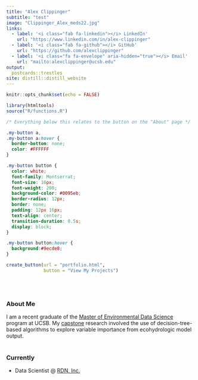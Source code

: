 ```yaml
---
title: "Alex Clippinger"
subtitle: "test"
image: "Clippinger_Alex_meds22.jpg"
links:
  - label: '<i class="fab fa-linkedin"></i> LinkedIn'
    url: "https://www.linkedin.com/in/alex-clippinger"
  - label: '<i class="fab fa-github"></i> GitHub'
    url: "https://github.com/alexclippinger"
  - label: '<i class="fa fa-envelope" aria-hidden="true"></i> Email'
    url: "mailto:alexclippinger@ucsb.edu"
output:
  postcards::trestles
site: distill::distill_website
---
```


```r
knitr::opts_chunk$set(echo = FALSE)

library(htmltools)
source("R/functions.R")
```

```css
/* Everything below this relates to the button on the "About" page */

.my-button a,
.my-button a:hover {
  border-bottom: none;
  color: #FFFFFF
}

.my-button button {
  color: white;
  font-family: Montserrat;
  font-size: 16px;
  font-weight: 200;
  background-color: #0095eb;
  border-radius: 12px;
  border: none;
  padding: 12px 16px;
  text-align: center;
  transition-duration: 0.5s;
  display: block;
}

.my-button button:hover {
  background:#9ecde8;
}
```

```r
create_button(url = "portfolio.html",
              button = "View My Projects")
```
<br>
<br>

### About Me

I am a recent graduate of the [Master of Environmental Data Science](https://bren.ucsb.edu/masters-programs/master-environmental-data-science) program at UCSB. My [capstone](https://alexclippinger.github.io/portfolio/2021-12-23-group-project/index.html)  research involved the use of decision-tree-based algorithms to explore variable importance from ecohydrologic model output.
<br />
<br />

### Currently

- Data Scientist @ [RDN, Inc.](https://www.rdniehaus.com/) <br />

